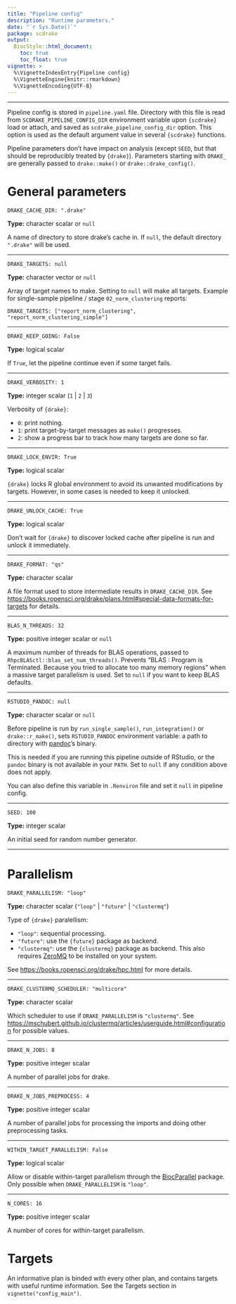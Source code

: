 ```yaml
---
title: "Pipeline config"
description: "Runtime parameters."
date: "`r Sys.Date()`"
package: scdrake
output:
  BiocStyle::html_document:
    toc: true
    toc_float: true
vignette: >
  %\VignetteIndexEntry{Pipeline config}
  %\VignetteEngine{knitr::rmarkdown}
  %\VignetteEncoding{UTF-8}  
---
```


***

Pipeline config is stored in `pipeline.yaml` file. Directory with this file is read from `SCDRAKE_PIPELINE_CONFIG_DIR`
environment variable upon `{scdrake}` load or attach, and saved as `scdrake_pipeline_config_dir` option.
This option is used as the default argument value in several `{scdrake}` functions.

Pipeline parameters don't have impact on analysis (except `SEED`, but that should be reproducibly treated by `{drake}`).
Parameters starting with `DRAKE_` are generally passed to `drake::make()` or `drake::drake_config()`.

# General parameters

`DRAKE_CACHE_DIR: ".drake"`

**Type:** character scalar or `null`

A name of directory to store drake's cache in.
If `null`, the default directory `".drake"` will be used.

***

`DRAKE_TARGETS: null`

**Type:** character vector or `null`

Array of target names to make. Setting to `null` will make all targets.
Example for single-sample pipeline / stage `02_norm_clustering` reports:

`DRAKE_TARGETS: ["report_norm_clustering", "report_norm_clustering_simple"]`

***

`DRAKE_KEEP_GOING: False`

**Type:** logical scalar

If `True`, let the pipeline continue even if some target fails.

***

`DRAKE_VERBOSITY: 1`

**Type:** integer scalar (`1` | `2` | `3`)

Verbosity of `{drake}`:

- `0`: print nothing.
- `1`: print target-by-target messages as `make()` progresses.
- `2`: show a progress bar to track how many targets are done so far.

***

`DRAKE_LOCK_ENVIR: True`

**Type:** logical scalar

`{drake}` locks R global environment to avoid its unwanted modifications by targets.
However, in some cases is needed to keep it unlocked.

***

`DRAKE_UNLOCK_CACHE: True`

**Type:** logical scalar

Don't wait for `{drake}` to discover locked cache after pipeline is run and unlock it immediately.

***

`DRAKE_FORMAT: "qs"`

**Type:** character scalar

A file format used to store intermediate results in `DRAKE_CACHE_DIR`.
See <https://books.ropensci.org/drake/plans.html#special-data-formats-for-targets> for details.

***

`BLAS_N_THREADS: 32`

**Type:** positive integer scalar or `null`

A maximum number of threads for BLAS operations, passed to `RhpcBLASctl::blas_set_num_threads()`.
Prevents "BLAS : Program is Terminated. Because you tried to allocate too many memory regions" when a massive target
parallelism is used. Set to `null` if you want to keep BLAS defaults.

***

`RSTUDIO_PANDOC: null`

**Type:** character scalar or `null`

Before pipeline is run by `run_single_sample()`, `run_integration()` or `drake::r_make()`, sets `RSTUDIO_PANDOC`
environment variable: a path to directory with [pandoc](https://pandoc.org/)'s binary.

This is needed if you are running this pipeline outside of RStudio, or the `pandoc` binary is not available in your `PATH`.
Set to `null` if any condition above does not apply.

You can also define this variable in `.Renviron` file and set it `null` in pipeline config.

***

`SEED: 100`

**Type:** integer scalar

An initial seed for random number generator.

***

# Parallelism

`DRAKE_PARALLELISM: "loop"`

**Type:** character scalar (`"loop"` | `"future"` | `"clustermq"`)

Type of `{drake}` paralellism:

- `"loop"`: sequential processing.
- `"future"`: use the `{future}` package as backend.
- `"clustermq"`: use the `{clustermq}` package as backend. This also requires [ZeroMQ](https://zeromq.org/) to be
  installed on your system.

See <https://books.ropensci.org/drake/hpc.html> for more details.

***

`DRAKE_CLUSTERMQ_SCHEDULER: "multicore"`

**Type:** character scalar

Which scheduler to use if `DRAKE_PARALLELISM` is `"clustermq"`.
See <https://mschubert.github.io/clustermq/articles/userguide.html#configuration> for possible values.

***

`DRAKE_N_JOBS: 8`

**Type:** positive integer scalar

A number of parallel jobs for drake.

***

`DRAKE_N_JOBS_PREPROCESS: 4`

**Type:** positive integer scalar

A number of parallel jobs for processing the imports and doing other preprocessing tasks.

***

`WITHIN_TARGET_PARALLELISM: False`

**Type:** logical scalar

Allow or disable within-target parallelism through
the [BiocParallel](https://bioconductor.org/packages/release/bioc/html/BiocParallel.html) package.
Only possible when `DRAKE_PARALLELISM` is `"loop"`.

***

`N_CORES: 16`

**Type:** positive integer scalar

A number of cores for within-target parallelism.

# Targets

An informative plan is binded with every other plan, and contains targets with useful runtime information.
See the Targets section in `vignette("config_main")`.
